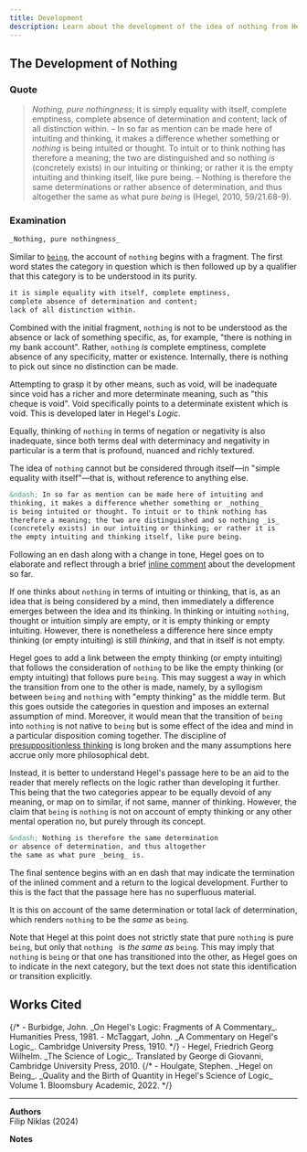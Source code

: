 ```yaml
---
title: Development
description: Learn about the development of the idea of nothing from Hegel's Science of Logic.
---
```


## The Development of Nothing

### Quote

> _Nothing, pure nothingness_; it is simply equality with itself, complete emptiness, complete absence of determination and content; lack of all distinction within. &ndash; In so far as mention can be made here of intuiting and thinking, it makes a difference whether something or _nothing_ is being intuited or thought. To intuit or to think nothing has therefore a meaning; the two are distinguished and so nothing _is_ (concretely exists) in our intuiting or thinking; or rather it is the empty intuiting and thinking itself, like pure being. &ndash; Nothing is therefore the same determinations or rather absence of determination, and thus altogether the same as what pure _being_ is (Hegel, 2010, 59/21.68-9).

### Examination

```md
_Nothing, pure nothingness_
```

Similar to [`being`](/hegel/reference/being/development#examination), the account of `nothing` begins with a fragment. The first word states the category in question which is then followed up by a qualifier that this category is to be understood in its purity.

```md
it is simple equality with itself, complete emptiness, 
complete absence of determination and content; 
lack of all distinction within.
```

Combined with the initial fragment, `nothing` is not to be understood as the absence or lack of something specific, as, for example, "there is nothing in my bank account". Rather, `nothing` _is_ complete emptiness, complete absence of any specificity, matter or existence. Internally, there is nothing to pick out since no distinction can be made. 

Attempting to grasp it by other means, such as void, will be inadequate since void has a richer and more determinate meaning, such as "this cheque is void". Void specifically points to a determinate existent which is void. This is developed later in Hegel's _Logic_. 

Equally, thinking of `nothing` in terms of negation or negativity is also inadequate, since both terms deal with determinacy and negativity in particular is a term that is profound, nuanced and richly textured.

The idea of `nothing` cannot but be considered through itself&mdash;in "simple equality with itself"&mdash;that is, without reference to anything else. 

```md
&ndash; In so far as mention can be made here of intuiting and
thinking, it makes a difference whether something or _nothing_
is being intuited or thought. To intuit or to think nothing has
therefore a meaning; the two are distinguished and so nothing _is_
(concretely exists) in our intuiting or thinking; or rather it is
the empty intuiting and thinking itself, like pure being.
```

Following an en dash along with a change in tone, Hegel goes on to elaborate and reflect through a brief [inline comment](/hegel/reference/being/development#examination) about the development so far. 

If one thinks about `nothing` in terms of intuiting or thinking, that is, as an idea that is being considered by a mind, then immediately a difference emerges between the idea and its thinking. In thinking or intuiting `nothing`, thought or intuition simply are empty, or it is empty thinking or empty intuiting. However, there is nonetheless a difference here since empty thinking (or empty intuiting) is still _thinking_, and that in itself is not empty. 

Hegel goes to add a link between the empty thinking (or empty intuiting) that follows the consideration of `nothing` to be like the empty thinking (or empty intuiting) that follows pure `being`. This may suggest a way in which the transition from one to the other is made, namely, by a syllogism between `being` and `nothing` with "empty thinking" as the middle term. But this goes outside the categories in question and imposes an external assumption of mind. Moreover, it would mean that the transition of `being` into `nothing` is not native to `being` but is some effect of the idea and mind in a particular disposition coming together. The discipline of [presuppositionless thinking](/hegel/guides/presuppositionless-thinking) is long broken and the many assumptions here accrue only more philosophical debt.

Instead, it is better to understand Hegel's passage here to be an aid to the reader that merely reflects on the logic rather than developing it further. This being that the two categories appear to be equally devoid of any meaning, or map on to similar, if not same, manner of thinking. However, the claim that `being` is `nothing` is not on account of empty thinking or any other mental operation no, but purely through its concept. 

```md
&ndash; Nothing is therefore the same determination 
or absence of determination, and thus altogether
the same as what pure _being_ is.
```

The final sentence begins with an en dash that may indicate the termination of the inlined comment and a return to the logical development. Further to this is the fact that the passage here has no superfluous material.

It is this on account of the same determination or total lack of determination, which renders `nothing` to be the _same_ as `being`. 

Note that Hegel at this point does not strictly state that pure `nothing` is pure `being`, but only that `nothing ` is _the same as_ `being`. This may imply that `nothing` is `being` or that one has transitioned into the other, as Hegel goes on to indicate in the next category, but the text does not state this identification or transition explicitly.

## Works Cited

<div className="text-sm">
{/* - Burbidge, John. _On Hegel's Logic: Fragments of A Commentary_. Humanities Press, 1981.
- McTaggart, John. _A Commentary on Hegel's Logic_. Cambridge University Press, 1910. */}
- Hegel, Friedrich Georg Wilhelm. _The Science of Logic_. Translated by George di Giovanni, Cambridge University Press, 2010.
{/* - Houlgate, Stephen. _Hegel on Being_. _Quality and the Birth of Quantity in Hegel's Science of Logic_ Volume 1. Bloomsbury Academic, 2022. */}
</div>


---

**Authors**  
Filip Niklas (2024)

**Notes**